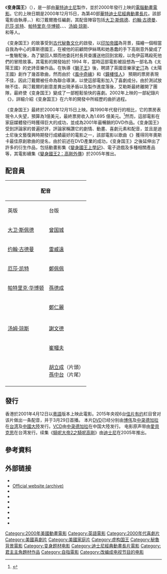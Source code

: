 {{NoteTA
|G1=Movie
|G2=Show
|G3=Disney
|1=zh-hans:华特迪士尼; zh-hant:華特迪士尼;
|2=zh-tw:貝查;zh-hk:貝沙;
|3=zh-tw:庫斯德;zh-hk:古斯高;
}}
{{Infobox Film
| name = 变身国王
| original_name = {{lang|en|''The Emperor's New Groove''}}
| image = Grooveposter.jpg
| caption = 电影海报
| director = {{link-en|馬克·汀戴爾|Mark Dindal}}
| producer = 蘭迪·福爾墨（{{lang|en|Randy Fullmer}}）
| screenplay = {{link-en|大衛·雷諾茲|David_Reynolds_(screenwriter)}}
| story = {{link-en|克里斯·威廉斯|Chris Williams}}<br>{{link-en|馬克·汀戴爾|Mark Dindal}}
| starring = [[大卫·斯佩德|大卫·斯佩德]]<br>[[约翰·古德曼|约翰·古德曼]]<br>[[厄莎·凯特|厄莎·凯特]]<br>[[帕特里克·华博顿|帕特里克·华博顿]]<br>{{tsl|en|Wendie Malick|溫蒂·馬利克}}<br>{{tsl|en|Bob Bergen|巴布·勃根}}<br>[[汤姆·琼斯|汤姆·琼斯]]<br>{{tsl|en|Patti Deutsch|佩蒂·德伊奇}}<br>{{tsl|en|John Fiedler|約翰·費吉拉勒}}<br>{{tsl|en|Joe Whyte|喬·懷特}}
| music = 約翰·戴柏尼（{{lang|en|John Debney}}）
| studio = [[華特迪士尼影業|華特迪士尼影業]]<br>[[華特迪士尼動畫工作室|華特迪士尼長篇動畫]]
| distributor = [[博偉|博偉國際發行]]
| released = {{Start date|2000|12|15}}
| runtime = 78分鐘
| language = [[英語|英語]]
| country = {{USA}}
| budget = 1億美元
| gross = 1.64億美元
| followed_by =《[[變身國王2：高剛外傳|變身國王2：高剛外傳]]》
| cn_name = 變身國王
| hk_name = 騎呢大帝
| tw_name = 變身國王
}}
《'''变身国王'''》（{{lang-en|''The Emperor's New Groove''}}），是一部由[[華特迪士尼影業|華特迪士尼]]製作，並於2000年發行上映的[[電腦動畫|電腦動畫]][[電影|電影]]。它的上映日期是2000年12月15日，為第40部[[迪士尼经典动画长片|華特迪士尼經典動畫長片]]。該部電影由{{link-en|馬克·汀戴爾|Mark Dindal}}執導，{{link-en|大衛·雷諾茲|David_Reynolds_(screenwriter)}}、{{link-en|克里斯·威廉斯|Chris Williams}}）和汀戴爾擔任編劇，其配音陣容包括[[大卫·斯佩德|大卫·斯佩德]]、[[约翰·古德曼|约翰·古德曼]]、[[厄莎·凯特|厄莎·凯特]]、[[帕特里克·华博顿|帕特里克·华博顿]]、{{tsl|en|Wendie Malick|溫蒂·馬利克}}、{{tsl|en|Bob Bergen|巴布·勃根}}、[[汤姆·琼斯|汤姆·琼斯]]、{{tsl|en|Patti Deutsch|佩蒂·德伊奇}}<br>{{tsl|en|John Fiedler|約翰·費吉拉勒}}和{{tsl|en|Joe Whyte|喬·懷特}}等人。

《变身国王》的故事受到[[秘鲁文化|古代秘魯文化]]的啟發，以[[印加帝國|印加帝國]]為背景，描繪一個相當自我為中心的庫斯德國王，在被他的前顧問伊絲瑪和她愚蠢的手下高剛意外變成了一隻駱駝後，為了變回人類而他委託村長貝查護送他回到宮殿，以免伊茲瑪殺死他們的冒險故事。其電影的開發始於 1994 年，當時這部電影被設想為一部名為《太陽王國》的史詩音樂作品。在執導《[[狮子王|獅子王]]》後，{{link-en|羅傑·艾勒斯|Roger Allers}}聘請了英國音樂家[[史汀|史汀]]為《太陽王國》創作了幾首歌曲，然而由於《[[风中奇缘_(电影)|風中奇緣]]》和《[[钟楼怪人_(1996年电影)|鐘樓怪人]]》 預期的票房表現不佳，因此汀戴爾被任命為聯合導演，以使這部電影加入了喜劇成分。由於測試放映不佳、與汀戴爾的創意差異出現矛盾以及製作進度落後，艾勒斯最終離開了團隊，最終使《变身国王》變成了一部輕鬆愉快的喜劇。2002年上映的一部紀錄片《{{link-en|The Sweatbox}}》，詳細介紹《变身国王》在六年的開發中所經歷的曲折過程。

《变身国王》最終於2000年12月15日上映。與1990年代發行的{{link-en|迪士尼文藝復興作品|Disney_Renaissance}}相比，它的票房表現令人失望，預算為1億美元，最終票房收入為1.695 億美元。<ref>{{Cite web|url=https://www.forbes.com/sites/scottmendelson/2014/01/13/top-5-underrated-disney-cartoons/|title=Top 5 Underrated Disney Cartoons|last=Mendelson|first=Scott|website=Forbes|language=en|access-date=January 28, 2019|archive-url=https://web.archive.org/web/20190129010031/https://www.forbes.com/sites/scottmendelson/2014/01/13/top-5-underrated-disney-cartoons/|archive-date=January 29, 2019|url-status=live}}</ref>然而，這部電影在家庭媒體發行時獲得巨大的成功，並成為2001年最暢銷的DVD作品。《变身国王》受到評論家的普遍好評，評論家稱讚它的劇情、動畫、喜劇元素和配音，並且是迪士尼後文藝復興時期發行成績最好的電影之一，該部電影以歌曲《{{link-en|My_Funny_Friend_and_Me}}》獲得同年奧斯卡最佳原創歌曲的提名，由於前述在DVD產業的成功，《变身国王》之後延伸出了許多的衍生作品，包括動畫影集《[[變身國王上學記|變身國王上學記]]》、電子遊戲及多種相關產品等，其電影續集《[[變身國王2：高剛外傳|變身國王2：高剛外傳]]》於2005年推出。
== 配音員 ==
{| class="wikitable"
!colspan=3|配音
!rowspan=2|角色
|-
!英版
!台版
!港版
|-
|[[大卫·斯佩德|大卫·斯佩德]]
|[[曾国城|曾国城]]
|[[黄子华|黄子华]]
|庫斯德國王（Emperor Kuzco）
|-
|[[约翰·古德曼|约翰·古德曼]]
|[[雷威遠|雷威遠]]
|[[谷德昭|谷德昭]]
|貝查（Pacha）
|-
|[[厄莎·凯特|厄莎·凯特]]
|[[鄭佩佩|鄭佩佩]]
|[[苑琼丹|苑琼丹]]
|伊絲瑪（Yzma）
|-
|[[帕特里克·华博顿|帕特里克·华博顿]]
|[[孫德成|孫德成]]
|[[郭偉安|郭偉安]]
|高剛（Kronk）
|-
|{{tsl|en|Wendie Malick|溫蒂·馬利克}}
|[[鄭仁麗|鄭仁麗]]
|
|琪嘉（Chicha）
|-
|{{tsl|en|Bob Bergen|巴布·勃根}}
|
|
|松鼠巴奇（Bucky the Squirrel）
|-
|[[汤姆·琼斯|汤姆·琼斯]]
|[[謝文德|謝文德]]
|
|主題曲演唱者（Theme Song Guy）
|-
|{{tsl|en|Patti Deutsch|佩蒂·德伊奇}}
|[[崔幗夫|崔幗夫]]
|
|女服務生（Waitress）
|-
|{{tsl|en|John Fiedler|約翰·費吉拉勒}}
|[[胡立成|胡立成]]（片頭）<br/>[[孫中台|孫中台]]（片尾）
|
|魯迪（Rudy）
|-
|{{tsl|en|Joe Whyte|喬·懷特}}
|
|
|官員（Royal Recordkeepe）
|}


== 發行 ==
香港於2001年4月12日以[[粵語|粵語]]版本上映此電影。2015年央视6台[[佳片有约|佳片有约]]栏目曾对该片做出一条配音，并于3月29日首播。
本片[[DVD-Video|DVD]]已经分别由[[博伟|博伟]]及[[中录德加拉|中录德加拉]]在[[台湾|台湾]]及[[中國大陸|中國大陸]]发行。[[VCD|VCD]]由[[中录德加拉|中录德加拉]]在中国大陸发行。 电影原声带由[[愛貝克思|愛貝克思]]在台湾发行。续集《[[變身國王2：高剛外傳|騎呢大帝2之騎呢高剛]]》由[[迪士尼|迪士尼]]在2005年推出。
==參考資料==
{{reflist}}

== 外部链接 ==
{{wikiquote}}
* {{Official website|http://movies.disney.com/the-emperors-new-groove}}
* [https://web.archive.org/web/20010516210040/http://disney.go.com/disneyvideos/animatedfilms/groove/ Official website (archive)]<!--Also http://disney.go.com/groove lead to http://disney.go.com/disneypictures/emperorsnewgroove/ which is also archived on the wayback machine-->
* {{IMDb title|id=0120917|title=The Emperor's New Groove}}
* {{Amg movie|228190|The Emperor's New Groove}}
* {{bcdb title|id=7265|title=The Emperor's New Groove}}
* {{mojo title|emperorsnewgroove}}
* {{rotten-tomatoes|emperors_new_groove}}
* {{Metacritic|the-emperors-new-groove}}
* {{douban|1301887}}
{{變身國王}}
{{迪士尼動畫年表}}

{{DEFAULTSORT:Emperor's New Groove, The}}
[[Category:2000年美國動畫電影|Category:2000年美國動畫電影]]
[[Category:英語電影|Category:英語電影]]
[[Category:2000年代喜劇片|Category:2000年代喜劇片]]
[[Category:美國喜劇片|Category:美國喜劇片]]
[[Category:美國家庭片|Category:美國家庭片]]
[[Category:虚构国王|Category:虚构国王]]
[[Category:秘魯背景電影|Category:秘魯背景電影]]
[[Category:变身题材电影|Category:变身题材电影]]
[[Category:迪士尼經典動畫長片電影|Category:迪士尼經典動畫長片電影]]
[[Category:君主主角題材作品|Category:君主主角題材作品]]
[[Category:自指電影|Category:自指電影]]
[[Category:改编成电视节目的电影|Category:改编成电视节目的电影]]